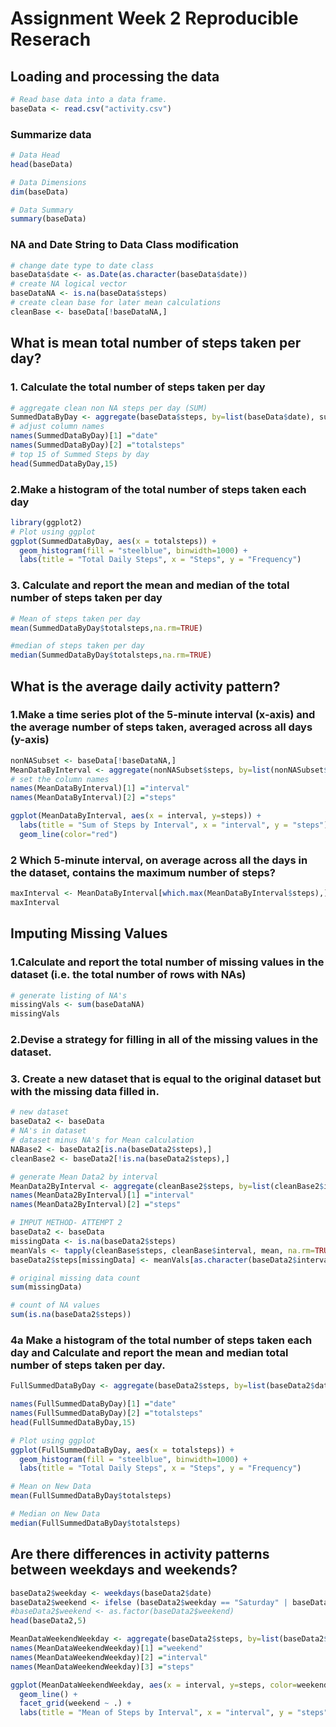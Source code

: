 # Assignment Week 2 Reproducible Reserach

## **Loading and processing the data** 

```{r echo = TRUE} 
# Read base data into a data frame.
baseData <- read.csv("activity.csv")
```
### Summarize data 
```{r echo=TRUE}
# Data Head
head(baseData)

# Data Dimensions
dim(baseData)

# Data Summary
summary(baseData)
```
### NA and Date String to Data Class modification
```{r echo=TRUE}
# change date type to date class 
baseData$date <- as.Date(as.character(baseData$date))
# create NA logical vector
baseDataNA <- is.na(baseData$steps)
# create clean base for later mean calculations
cleanBase <- baseData[!baseDataNA,]
```

## **What is mean total number of steps taken per day?**

### 1. Calculate the total number of steps taken per day

```{r echo=TRUE}
# aggregate clean non NA steps per day (SUM)
SummedDataByDay <- aggregate(baseData$steps, by=list(baseData$date), sum)
# adjust column names
names(SummedDataByDay)[1] ="date"
names(SummedDataByDay)[2] ="totalsteps"
# top 15 of Summed Steps by day
head(SummedDataByDay,15)
```

### 2.Make a histogram of the total number of steps taken each day

```{r echo=TRUE}
library(ggplot2)
# Plot using ggplot
ggplot(SummedDataByDay, aes(x = totalsteps)) +
  geom_histogram(fill = "steelblue", binwidth=1000) +
  labs(title = "Total Daily Steps", x = "Steps", y = "Frequency")
```

### 3. Calculate and report the mean and median of the total number of steps taken per day

```{r echo = TRUE}
# Mean of steps taken per day
mean(SummedDataByDay$totalsteps,na.rm=TRUE)
```

```{r echo=TRUE}
#median of steps taken per day
median(SummedDataByDay$totalsteps,na.rm=TRUE)
```

## **What is the average daily activity pattern?**

### 1.Make a time series plot of the 5-minute interval (x-axis) and the average number of steps taken, averaged across all days (y-axis)

```{r echo = TRUE}
nonNASubset <- baseData[!baseDataNA,]
MeanDataByInterval <- aggregate(nonNASubset$steps, by=list(nonNASubset$interval), mean)
# set the column names
names(MeanDataByInterval)[1] ="interval"
names(MeanDataByInterval)[2] ="steps"

ggplot(MeanDataByInterval, aes(x = interval, y=steps)) +
  labs(title = "Sum of Steps by Interval", x = "interval", y = "steps")+
  geom_line(color="red") 
```
### 2 Which 5-minute interval, on average across all the days in the dataset, contains the maximum number of steps?

```{r echo=TRUE}
maxInterval <- MeanDataByInterval[which.max(MeanDataByInterval$steps),]
maxInterval
```

## Imputing Missing Values

### 1.Calculate and report the total number of missing values in the dataset (i.e. the total number of rows with NAs)

```{r echo=TRUE}
# generate listing of NA's
missingVals <- sum(baseDataNA)
missingVals
```
### 2.Devise a strategy for filling in all of the missing values in the dataset.

### 3. Create a new dataset that is equal to the original dataset but with the missing data filled in.

```{r echo =TRUE}
# new dataset
baseData2 <- baseData
# NA's in dataset
# dataset minus NA's for Mean calculation
NABase2 <- baseData2[is.na(baseData2$steps),]
cleanBase2 <- baseData2[!is.na(baseData2$steps),]

# generate Mean Data2 by interval
MeanData2ByInterval <- aggregate(cleanBase2$steps, by=list(cleanBase2$interval), sum)
names(MeanData2ByInterval)[1] ="interval"
names(MeanData2ByInterval)[2] ="steps"

# IMPUT METHOD- ATTEMPT 2
baseData2 <- baseData
missingData <- is.na(baseData2$steps)
meanVals <- tapply(cleanBase$steps, cleanBase$interval, mean, na.rm=TRUE, simplify=TRUE)
baseData2$steps[missingData] <- meanVals[as.character(baseData2$interval[missingData])]

# original missing data count
sum(missingData)
```

```{r echo = TRUE}
# count of NA values
sum(is.na(baseData2$steps))
```

### 4a Make a histogram of the total number of steps taken each day and Calculate and report the mean and median total number of steps taken per day.

```{r echo=TRUE}
FullSummedDataByDay <- aggregate(baseData2$steps, by=list(baseData2$date), sum)

names(FullSummedDataByDay)[1] ="date"
names(FullSummedDataByDay)[2] ="totalsteps"
head(FullSummedDataByDay,15)
```

```{r echo=TRUE}
# Plot using ggplot
ggplot(FullSummedDataByDay, aes(x = totalsteps)) +
  geom_histogram(fill = "steelblue", binwidth=1000) +
  labs(title = "Total Daily Steps", x = "Steps", y = "Frequency")
```

```{r echo=TRUE}
# Mean on New Data
mean(FullSummedDataByDay$totalsteps)
```

```{r echo=TRUE}
# Median on New Data
median(FullSummedDataByDay$totalsteps)
```
## **Are there differences in activity patterns between weekdays and weekends?**

```{r echo=TRUE}
baseData2$weekday <- weekdays(baseData2$date)
baseData2$weekend <- ifelse (baseData2$weekday == "Saturday" | baseData2$weekday == "Sunday", "Weekend", "Weekday")
#baseData2$weekend <- as.factor(baseData2$weekend)
head(baseData2,5)
```

```{r echo =TRUE}
MeanDataWeekendWeekday <- aggregate(baseData2$steps, by=list(baseData2$weekend, baseData2$interval), mean)
names(MeanDataWeekendWeekday)[1] ="weekend"
names(MeanDataWeekendWeekday)[2] ="interval"
names(MeanDataWeekendWeekday)[3] ="steps"

ggplot(MeanDataWeekendWeekday, aes(x = interval, y=steps, color=weekend)) +
  geom_line() +
  facet_grid(weekend ~ .) +
  labs(title = "Mean of Steps by Interval", x = "interval", y = "steps")
```
